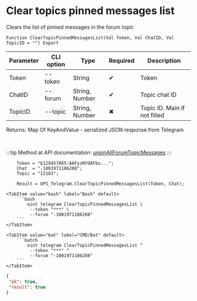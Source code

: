 ﻿---
sidebar_position: 10
description: Clear topics pinned messages list and other functions to work with Telegram in the Open Integration Package, a free open-source integration library for 1C:Enterprise 8, OneScript and CLI
keywords: [1C, 1С, 1С:Enterprise, 1С:Enterprise 8.3, API, Integration, Services, Exchange, OneScript, CLI, Telegram]
---


# Clear topics pinned messages list
 Clears the list of pinned messages in the forum topic



`Function ClearTopicPinnedMessagesList(Val Token, Val ChatID, Val TopicID = "") Export`

  | Parameter | CLI option | Type | Required | Description |
  |-|-|-|-|-|
  | Token | --token | String | &#x2714; | Token |
  | ChatID | --forum | String, Number | &#x2714; | Topic chat ID |
  | TopicID | --topic | String, Number | &#x2716; | Topic ID. Main if not filled |

  
  Returns:  Map Of KeyAndValue - serialized JSON response from Telegram

<br/>

:::tip
Method at API documentation: [unpinAllForumTopicMessages](https://core.telegram.org/bots/api#unpinallforumtopicmessages)
:::
<br/>


```bsl title="1C:Enterprise/OneScript code example"
    Token = "6129457865:AAFyzNYOAFbu...";
    Chat  = "-1001971186208";
    Topic = "12183";

    Result = OPI_Telegram.ClearTopicPinnedMessagesList(Token, Chat);
```
 

 <Tabs>
  
    <TabItem value="bash" label="Bash" default>
        ```bash
            oint telegram ClearTopicPinnedMessagesList \
             --token "***" \
             --forum "-1001971186208"
        ```
    </TabItem>
  
    <TabItem value="bat" label="CMD/Bat" default>
        ```batch
            oint telegram ClearTopicPinnedMessagesList ^
             --token "***" ^
             --forum "-1001971186208"
        ```
    </TabItem>
</Tabs>


```json title="Result"
{
 "ok": true,
 "result": true
}
```
